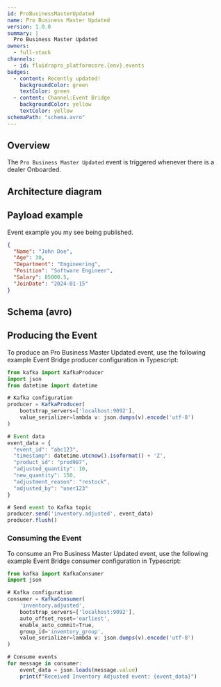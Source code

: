 ```yaml
---
id: ProBusinessMasterUpdated
name: Pro Business Master Updated
version: 1.0.0
summary: |
  Pro Business Master Updated
owners:
  - full-stack
channels:
  - id: fluidrapro_platformcore.{env}.events
badges:
  - content: Recently updated!
    backgroundColor: green
    textColor: green
  - content: Channel:Event Bridge
    backgroundColor: yellow
    textColor: yellow
schemaPath: "schema.avro"
---
```



## Overview

The `Pro Business Master Updated` event is triggered whenever there is a dealer Onboarded.

<Tiles>
  <Tile
    icon="UserGroupIcon"
    href="/docs/teams/full-stack"
    title="Contact the team"
    description="Any questions? Feel free to contact the owners"
  />
  <Tile
    icon="DocumentIcon"
    href={`/generated/events/ProBusinessMasterUpdated/${frontmatter.id}/schema.avro`}
    title="View the schema"
    description="View the schema directly in your browser"
  />
</Tiles>

## Architecture diagram

<NodeGraph />

<SchemaViewer file="schema.json" title="JSON Schema" maxHeight="500" />

## Payload example

Event example you my see being published.

```json title="Payload example"
{
  "Name": "John Doe",
  "Age": 30,
  "Department": "Engineering",
  "Position": "Software Engineer",
  "Salary": 85000.5,
  "JoinDate": "2024-01-15"
}
```

## Schema (avro)

<Schema file="schema.avro" title="Pro Busines Master Updated Schema (avro)" />

## Producing the Event

To produce an Pro Business Master Updated event, use the following example Event Bridge producer configuration in Typescript:

```typescript title="Produce event in Typescript" frame="terminal"
from kafka import KafkaProducer
import json
from datetime import datetime

# Kafka configuration
producer = KafkaProducer(
    bootstrap_servers=['localhost:9092'],
    value_serializer=lambda v: json.dumps(v).encode('utf-8')
)

# Event data
event_data = {
  "event_id": "abc123",
  "timestamp": datetime.utcnow().isoformat() + 'Z',
  "product_id": "prod987",
  "adjusted_quantity": 10,
  "new_quantity": 150,
  "adjustment_reason": "restock",
  "adjusted_by": "user123"
}

# Send event to Kafka topic
producer.send('inventory.adjusted', event_data)
producer.flush()
```

### Consuming the Event

To consume an Pro Business Master Updated event, use the following example Event Bridge consumer configuration in Typescript:

```typescript title="Consuming the event with Typescript" frame="terminal"
from kafka import KafkaConsumer
import json

# Kafka configuration
consumer = KafkaConsumer(
    'inventory.adjusted',
    bootstrap_servers=['localhost:9092'],
    auto_offset_reset='earliest',
    enable_auto_commit=True,
    group_id='inventory_group',
    value_serializer=lambda v: json.dumps(v).encode('utf-8')
)

# Consume events
for message in consumer:
    event_data = json.loads(message.value)
    print(f"Received Inventory Adjusted event: {event_data}")
```

<Footer />
